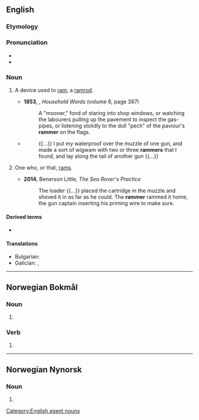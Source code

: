 ==English==

===Etymology===
{{suffix|en|ram|er}}

===Pronunciation===
* {{IPA|en|/ˈɹæ.mə(ɹ)/}}
* {{rhymes|en|æmə(ɹ)|s=2}}

===Noun===
{{en-noun}}

# A device used to [[ram]]; a [[ramrod]].
#: {{ux|en|Now use your '''rammer''' to pack it tightly into the barrel.}}
#* '''1853''', {{w|Charles Dickens}}, ''Household Words'' (volume 6, page 387)
#*: A "mooner," fond of staring into shop windows, or watching the labourers pulling up the pavement to inspect the gas-pipes, or listening stolidly to the dull "pech" of the paviour's '''rammer''' on the flags.
#* {{RQ:Kipling Jungle Book}}
#*: {{...}} I put my waterproof over the muzzle of one gun, and made a sort of wigwam with two or three '''rammers''' that I found, and lay along the tail of another gun {{...}}
# One who, or that, [[ram]]s.
#: {{ux|en|the {{w|Zeppelin Rammer|Zeppelin '''Rammer'''}}}}
#* '''2014''', Benerson Little, ''The Sea Rover's Practice''
#*: The loader {{...}} placed the cartridge in the muzzle and shoved it in as far as he could. The '''rammer''' rammed it home, the gun captain inserting his priming wire to make sure.

====Derived terms====
* {{l|en|rammerman}}

====Translations====
{{trans-top|tool}}
{{trans-mid}}
* Bulgarian: {{t|bg|трамбовка|f}}
* Galician: {{t|gl|pisón|m}}, {{t+|gl|macho|m}}
{{trans-bottom}}
[[Category:English agent nouns]]

----

==Norwegian Bokmål==

===Noun===
{{head|nb|noun form|g=m|g2=f}}

# {{inflection of|nb|ramme||indefinite|p}}

===Verb===
{{head|nb|verb form}}

# {{inflection of|nb|ramme||pres}}

----

==Norwegian Nynorsk==

===Noun===
{{head|nn|noun form|g=f}}

# {{inflection of|nn|ramme||indefinite|p}}